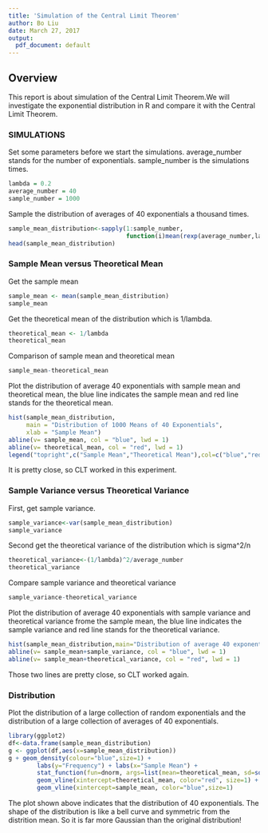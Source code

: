 ```yaml
---
title: 'Simulation of the Central Limit Theorem'
author: Bo Liu
date: March 27, 2017
output:
  pdf_document: default
---
```

## Overview
This report is about simulation of the Central Limit Theorem.We will investigate the exponential distribution in R and compare it with the Central Limit Theorem. 

### SIMULATIONS
Set some parameters before we start the simulations. average_number stands for the number of exponentials. sample_number is the simulations times.
```r
lambda = 0.2
average_number = 40
sample_number = 1000
```
Sample the distribution of averages of 40 exponentials a thousand times.
```r
sample_mean_distribution<-sapply(1:sample_number,
                                 function(i)mean(rexp(average_number,lambda)))
head(sample_mean_distribution)
```
### Sample Mean versus Theoretical Mean
Get the sample mean
```r
sample_mean <- mean(sample_mean_distribution)
sample_mean
```
Get the theoretical mean of the distribution which is 1/lambda.
```r
theoretical_mean <- 1/lambda
theoretical_mean
```
Comparison of sample mean and theoretical mean
```r
sample_mean-theoretical_mean
```
Plot the distribution of average 40 exponentials with sample mean and theoretical mean, the blue line indicates the sample mean and red line stands for the theoretical mean.
```r
hist(sample_mean_distribution, 
     main = "Distribution of 1000 Means of 40 Exponentials", 
     xlab = "Sample Mean")
abline(v= sample_mean, col = "blue", lwd = 1)
abline(v= theoretical_mean, col = "red", lwd = 1)
legend("topright",c("Sample Mean","Theoretical Mean"),col=c("blue","red"),lwd = c(1,1))
```

It is pretty close, so CLT worked in this experiment.

### Sample Variance versus Theoretical Variance
First, get sample variance.
```r
sample_variance<-var(sample_mean_distribution)
sample_variance
```
Second get the theoretical variance of the distribution which is sigma^2/n
```r
theoretical_variance<-(1/lambda)^2/average_number
theoretical_variance
```
Compare sample variance and theoretical variance
```r
sample_variance-theoretical_variance
```
Plot the distribution of average 40 exponentials with sample variance and theoretical variance frome the sample mean, the blue line indicates the sample variance and red line stands for the theoretical variance.
```r
hist(sample_mean_distribution,main="Distribution of average 40 exponentials")
abline(v= sample_mean+sample_variance, col = "blue", lwd = 1)
abline(v= sample_mean+theoretical_variance, col = "red", lwd = 1)
```

Those two lines are pretty close, so CLT worked again.

### Distribution
Plot the distribution of a large collection of random exponentials and the distribution of a large collection of averages of 40 exponentials.
```r
library(ggplot2)
df<-data.frame(sample_mean_distribution)
g <- ggplot(df,aes(x=sample_mean_distribution))
g + geom_density(colour="blue",size=1) +
        labs(y="Frequency") + labs(x="Sample Mean") +
        stat_function(fun=dnorm, args=list(mean=theoretical_mean, sd=sqrt(theoretical_variance)), color = "red", size=1) +
        geom_vline(xintercept=theoretical_mean, color="red", size=1) +
        geom_vline(xintercept=sample_mean, color="blue",size=1)
```

The plot shown above indicates that the distribution of 40 exponentials. The shape of the distribution is like a bell curve and symmetric from the distrition mean. So it is far more Gaussian than the original distribution!
